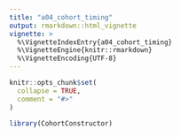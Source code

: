 ```yaml
---
title: "a04_cohort_timing"
output: rmarkdown::html_vignette
vignette: >
  %\VignetteIndexEntry{a04_cohort_timing}
  %\VignetteEngine{knitr::rmarkdown}
  %\VignetteEncoding{UTF-8}
---
```


```r
knitr::opts_chunk$set(
  collapse = TRUE,
  comment = "#>"
)
```

```r
library(CohortConstructor)
```
